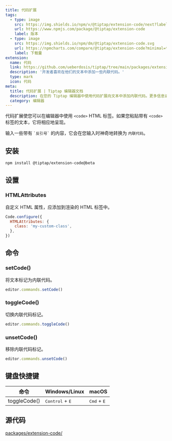 ```yaml
---
title: 代码扩展
tags:
  - type: image
    src: https://img.shields.io/npm/v/@tiptap/extension-code/next?label=版本
    url: https://www.npmjs.com/package/@tiptap/extension-code
    label: 版本
  - type: image
    src: https://img.shields.io/npm/dm/@tiptap/extension-code.svg
    url: https://npmcharts.com/compare/@tiptap/extension-code?minimal=true
    label: 下载量
extension:
  name: 代码
  link: https://github.com/ueberdosis/tiptap/tree/main/packages/extension-code
  description: '开发者喜欢在他们的文本中添加一些内联代码。'
  type: mark
  icon: 代码
meta:
  title: 代码扩展 | Tiptap 编辑器文档
  description: 在您的 Tiptap 编辑器中使用代码扩展向文本中添加内联代码。更多信息请查看我们的文档！
  category: 编辑器
---
```



代码扩展使您可以在编辑器中使用 `<code>` HTML 标签。如果您粘贴带有 `<code>` 标签的文本，它将相应地呈现。

输入一些带有 <code>\`反引号\`</code> 的内容，它会在您输入时神奇地转换为 `内联代码`。

<CodeDemo path="/Marks/Code" />

## 安装

```bash
npm install @tiptap/extension-code@beta
```

## 设置

### HTMLAttributes

自定义 HTML 属性，应添加到渲染的 HTML 标签中。

```js
Code.configure({
  HTMLAttributes: {
    class: 'my-custom-class',
  },
})
```

## 命令

### setCode()

将文本标记为内联代码。

```js
editor.commands.setCode()
```

### toggleCode()

切换内联代码标记。

```js
editor.commands.toggleCode()
```

### unsetCode()

移除内联代码标记。

```js
editor.commands.unsetCode()
```

## 键盘快捷键

| 命令          | Windows/Linux                     | macOS                         |
| -------------- | --------------------------------- | ----------------------------- |
| toggleCode()   | <kbd>Control</kbd> + <kbd>E</kbd> | <kbd>Cmd</kbd> + <kbd>E</kbd> |

## 源代码

[packages/extension-code/](https://github.com/ueberdosis/tiptap/blob/main/packages/extension-code/)